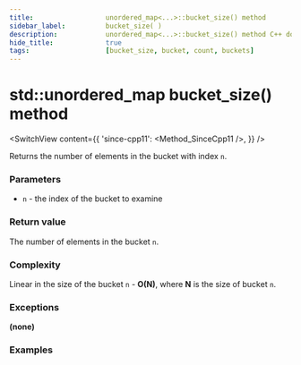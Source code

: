```yaml
---
title:					unordered_map<...>::bucket_size() method
sidebar_label:			bucket_size( )
description:			unordered_map<...>::bucket_size() method C++ documentation
hide_title:				true
tags:					[bucket_size, bucket, count, buckets]
---
```



<!----------------- Codes ---------------------->

<!-- bucket_size() -->

# std::unordered_map bucket_size() method

<SwitchView content={{
    'since-cpp11': <Method_SinceCpp11 />,
    }} />

Returns the number of elements in the bucket with index `n`.

### Parameters

 - `n` - the index of the bucket to examine

### Return value

The number of elements in the bucket `n`.

### Complexity

Linear in the size of the bucket `n` - **O(N)**, where **N** is the size of bucket `n`.

### Exceptions

**(none)**

### Examples

<ImproveSection />
